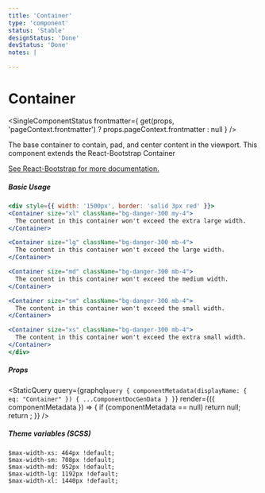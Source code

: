 ```yaml
---
title: 'Container'
type: 'component'
status: 'Stable'
designStatus: 'Done'
devStatus: 'Done'
notes: |

---
```



# Container

<SingleComponentStatus
  frontmatter={
    get(props, 'pageContext.frontmatter') ? props.pageContext.frontmatter : null
  }
/>

The base container to contain, pad, and center content in the viewport. This component extends the React-Bootstrap Container

<a href="https://react-bootstrap.github.io/layout/grid/" target="_blank" rel="noopener noreferrer">
  See React-Bootstrap for more documentation.
</a>

##### Basic Usage

```jsx live
<div style={{ width: '1500px', border: 'solid 3px red' }}>
<Container size="xl" className="bg-danger-300 my-4">
  The content in this container won't exceed the extra large width.
</Container>

<Container size="lg" className="bg-danger-300 mb-4">
  The content in this container won't exceed the large width.
</Container>

<Container size="md" className="bg-danger-300 mb-4">
  The content in this container won't exceed the medium width.
</Container>

<Container size="sm" className="bg-danger-300 mb-4">
  The content in this container won't exceed the small width.
</Container>

<Container size="xs" className="bg-danger-300 mb-4">
  The content in this container won't exceed the extra small width.
</Container>
</div>
```

##### Props

<StaticQuery
  query={graphql`
    query {
      componentMetadata(displayName: { eq: "Container" }) {
        ...ComponentDocGenData
      }
    }
  `}
  render={({ componentMetadata }) => {
    if (componentMetadata == null) return null;
    return <PropsTable propMetaData={componentMetadata.props} />;
  }}
/>

##### Theme variables (SCSS)

```
$max-width-xs: 464px !default;
$max-width-sm: 708px !default;
$max-width-md: 952px !default;
$max-width-lg: 1192px !default;
$max-width-xl: 1440px !default;
```
